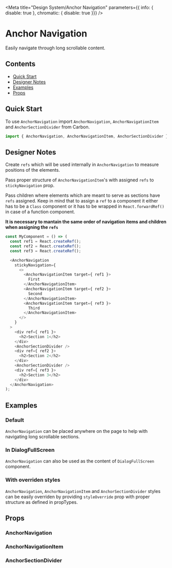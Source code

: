 

<Meta
  title="Design System/Anchor Navigation"
  parameters={{ info: { disable: true }, chromatic: { disable: true }}}
/>

# Anchor Navigation
Easily navigate through long scrollable content.

## Contents
- [Quick Start](#quick-start)
- [Designer Notes](#designer-notes)
- [Examples](#examples)
- [Props](#props)

## Quick Start
To use `AnchorNavigation` import `AnchorNavigation`, `AnchorNavigationItem` and `AnchorSectionDivider` from Carbon.

```javascript
import { AnchorNavigation, AnchorNavigationItem, AnchorSectionDivider } from "carbon-react/lib/components/anchor-navigation"
```

## Designer Notes 
Create `refs` which will be used internally in `AnchorNavigation` to measure positions of the elements.

Pass proper structure of `AnchorNavigationItem`'s with assigned `refs` to `stickyNavigation` prop.

Pass children where elements which are meant to serve as sections have `refs` assigned.
Keep in mind that to assign a `ref` to a component it either has to be a `Class` component or it has to be wrapped in `React.forwardRef()` in case of a function component.

**It is necessary to mantain the same order of navigation items and children when assigning the `refs`**

```javascript
const MyComponent = () => (
  const ref1 = React.createRef();
  const ref2 = React.createRef();
  const ref3 = React.createRef();

  <AnchorNavigation
    stickyNavigation={
      <>
        <AnchorNavigationItem target={ ref1 }>
          First
        </AnchorNavigationItem>
        <AnchorNavigationItem target={ ref2 }>
          Second
        </AnchorNavigationItem>
        <AnchorNavigationItem target={ ref3 }>
          Third
        </AnchorNavigationItem>
      </>
    }
  >
    <div ref={ ref1 }>
      <h2>Section 1</h2>
    </div>
    <AnchorSectionDivider />
    <div ref={ ref2 }>
      <h2>Section 2</h2>
    </div>
    <AnchorSectionDivider />
    <div ref={ ref3 }>
      <h2>Section 3</h2>
    </div>
  </AnchorNavigation>
);
```

## Examples

### Default
`AnchorNavigation` can be placed anywhere on the page to help with navigating long scrollable sections.

<Story id="test-anchornavigation--default" name="Default" />

### In DialogFullScreen
`AnchorNavigation` can also be used as the content of `DialogFullScreen` component.

<Preview>
  <Story id="test-anchornavigation--in-full-screen-dialog" name="InFullScreenDialog" />
</Preview>

### With overriden styles
`AnchorNavigation`, `AnchorNavigationItem` and `AnchorSectionDivider` styles can be easily overriden by providing `styleOverride` prop with proper structure as defined in propTypes.

<Story id="test-anchornavigation--with-overriden-styles" name="WithOverridenStyles" />

## Props

### AnchorNavigation

<Props of={AnchorNavigation} />

### AnchorNavigationItem

<Props of={AnchorNavigationItem} />

### AnchorSectionDivider

<Props of={AnchorSectionDivider} />